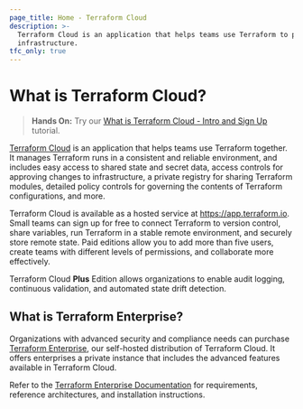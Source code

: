 ```yaml
---
page_title: Home - Terraform Cloud
description: >-
  Terraform Cloud is an application that helps teams use Terraform to provision
  infrastructure.
tfc_only: true
---
```


# What is Terraform Cloud?

> **Hands On:** Try our [What is Terraform Cloud - Intro and Sign Up](/terraform/tutorials/cloud-get-started/cloud-sign-up) tutorial.

[Terraform Cloud](https://cloud.hashicorp.com/products/terraform) is an application that helps teams use Terraform together. It manages Terraform runs in a consistent and reliable environment, and includes easy access to shared state and secret data, access controls for approving changes to infrastructure, a private registry for sharing Terraform modules, detailed policy controls for governing the contents of Terraform configurations, and more.

Terraform Cloud is available as a hosted service at <https://app.terraform.io>. Small teams can sign up for free to connect Terraform to version control, share variables, run Terraform in a stable remote environment, and securely store remote state. Paid editions allow you to add more than five users, create teams with different levels of permissions, and collaborate more effectively.

Terraform Cloud **Plus** Edition allows organizations to enable audit logging, continuous validation, and automated state drift detection.

## What is Terraform Enterprise?

Organizations with advanced security and compliance needs can purchase [Terraform Enterprise](/terraform/enterprise), our self-hosted distribution of Terraform Cloud. It offers enterprises a private instance that includes the advanced features available in Terraform Cloud.

Refer to the [Terraform Enterprise Documentation](/terraform/enterprise) for requirements, reference architectures, and installation instructions.

